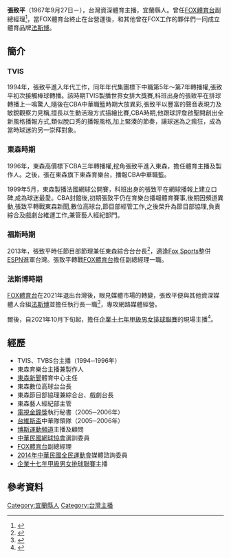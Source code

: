 '''張致平'''（1967年9月27日－），台灣資深體育主播，宜蘭縣人。曾任[[FOX體育台|FOX體育台]]副總經理<ref>{{cite news|url=http://www.appledaily.com.tw/appledaily/article/sports/20140808/36008923/|title=84.7萬人收視 FOX處女秀開紅|author=王翊亘|publisher=[[台灣蘋果日報|台灣蘋果日報]]|date=2014年8月8日|accessdate=2015年11月20日|archive-date=2015年11月20日|archive-url=https://web.archive.org/web/20151120020059/http://www.appledaily.com.tw/appledaily/article/sports/20140808/36008923/|dead-url=no}}</ref>，當FOX體育台終止在台營運後，和其他曾在FOX工作的夥伴們一同成立體育品牌[[法斯博|法斯博]]。
   
== 簡介== 
=== TVIS ===
1994年，張致平進入年代工作，同年年代集團標下中職第5年～第7年轉播權,張致平初次接觸棒球轉播。該時期TVIS製播世界女排大獎賽,科班出身的張致平在排球轉播上一鳴驚人,隨後在CBA中華職籃時期大放異彩,張致平以豐富的聲音表現力及敏銳觀察力見稱,擅長以生動活潑方式描繪比賽,CBA時期,他跟球評詹啟聖開創出全新風格播報方式,類似脫口秀的播報風格,加上緊湊的節奏，讓球迷為之瘋狂，成為當時球迷的另一崇拜對象。
=== 東森時期 ===
1996年，東森高價標下CBA三年轉播權,挖角張致平進入東森，擔任體育主播及製作人。之後，張在東森旗下東森育樂台，播報CBA中華職籃。

1999年5月，東森製播法國網球公開賽，科班出身的張致平在網球播報上建立口碑,成為球迷最愛。CBA封館後,初期張致平仍在育樂台播報體育賽事,後期因頻道異動,張致平轉戰東森新聞,數位高球台,節目部經管工作,之後榮升為節目部協理,負責綜合及戲劇台維運工作,兼管藝人經紀部門。
=== 福斯時期 ===
2013年，張致平時任節目部節理兼任東森綜合台台長<ref>{{cite news|title=王靜瑩退通告 東森大封殺|author=葉君遠|publisher=中國時報|date=2009-03-06}}</ref>，適逢[[Fox_Sports|Fox Sports]]整併[[ESPN|ESPN]]進軍台灣。張致平轉戰[[FOX體育台|FOX體育台]]擔任副總經理一職。
 
=== 法斯博時期 ===
[[FOX體育台|FOX體育台]]在2021年退出台灣後，眼見媒體市場的轉變，張致平便與其他資深媒體人合組[[法斯博|法斯博]]並擔任執行長一職<ref>{{cite news|title=法斯博橫空出世 要為台灣體壇注入活水|url=https://sports.ettoday.net/news/1923907|author=張克銘|date=2021-02-22|accessdate=2022-03-11|publisher=[[ETtoday新聞雲|ETtoday新聞雲]]|archive-date=2022-03-11|archive-url=https://web.archive.org/web/20220311161845/https://sports.ettoday.net/news/1923907}}</ref>，專攻網路媒體經營。

爾後，自2021年10月下旬起，擔任[[企業十七年甲級男女排球聯賽|企業十七年甲級男女排球聯賽]]的現場主播<ref>{{Facebook post|user=erstad.chen|id=2977926365870598|title=這季的企排雖然還在我們頻道，但我們不會負責播報|name=陳捷盛 Erstad|date=2021-10-29|accessdate=2022-03-11|language=zh-tw}}</ref>。

== 經歷 ==
*TVIS、TVBS台主播（1994─1996年）
*東森育樂台主播兼製作人
*[[東森新聞|東森新聞]]體育中心主任
*東森數位高球台台長
*東森節目部協理兼綜合台、戲劇台長
*東森藝人經紀部主管
*[[電視金鐘獎|電視金鐘獎]]執行秘書（2005─2006年）
*[[台維斯盃|台維斯盃]]中華隊領隊（2005─2006年）
*[[博斯運動頻道|博斯運動頻道]]主播及顧問
*[[中華民國網球協會|中華民國網球協會]]選訓委員
*[[FOX體育台|FOX體育台]]副總經理
*[[2014年中華民國全民運動會|2014年中華民國全民運動會]]媒體諮詢委員
*[[企業十七年甲級男女排球聯賽|企業十七年甲級男女排球聯賽]]主播

== 參考資料 ==
{{reflist}}

[[Category:宜蘭縣人|Category:宜蘭縣人]]
[[Category:台灣主播|Category:台灣主播]]